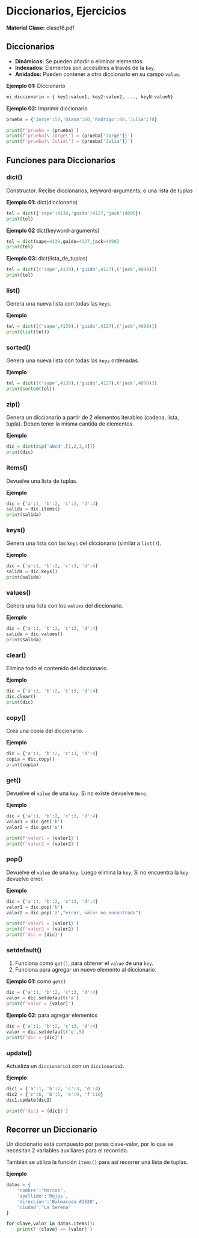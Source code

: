 
# Diccionarios, Ejercicios
**Material Clase:** <ExternalLink href="/ti3v11/docs/clase16.pdf">clase16.pdf</ExternalLink>

## Diccionarios

- **Dinámicos:** Se pueden añadir o eliminar elementos.
- **Indexados:** Elementos son accesibles a través de la `key`.
- **Anidados:** Pueden contener a otro diccionario en su campo `value`.

**Ejemplo 01:** Diccionario

```python
mi_diccionario = { key1:value1, key2:value2, ..., keyN:valueN}
```

**Ejemplo 02:** Imprimir diccionario
```python
prueba = {'Jorge':50,'Diana':60,'Rodrigo':40,'Julia':70}

print(f'prueba = {prueba}')
print(f'prueba[\'Jorge\'] = {prueba['Jorge']}')
print(f'prueba[\'Julia\'] = {prueba['Julia']}')
```
## Funciones para Diccionarios

### dict()
Constructor. Recibe diccionarios, keyword-arguments, o una lista de tuplas

**Ejemplo 01:** dict(diccionario)
```python
tel = dict({'sape':4139,'guido':4127,'jack':4098})
print(tel)
```

**Ejemplo 02** dict(keyword-arguments)
```python
tel = dict(sape=4139,guido=4127,jack=4098)
print(tel)
```

**Ejemplo 03:** dict(lista_de_tuplas)
```python
tel = dict([('sape',4139),('guido',4127),('jack',4098)])
print(tel)
```

### list()
Genera una nueva lista con todas las `keys`.

**Ejemplo**
```python
tel = dict([('sape',4139),('guido',4127),('jack',4098)])
print(list(tel))
```

### sorted()
Genera una nueva lista con todas las `keys` ordenadas.

**Ejemplo**
```python
tel = dict([('sape',4139),('guido',4127),('jack',4098)])
print(sorted(tel))
```

### zip()
Genera un diccionario a partir de 2 elementos iterables (cadena, lista, tupla). Deben tener la misma cantida de elementos.

**Ejemplo**
```python
dic = dict(zip('abcd',[1,2,3,4]))
print(dic)
```

### items()
Devuelve una lista de tuplas.

**Ejemplo** 
```python
dic = {'a':1, 'b':2, 'c':3, 'd':4}
salida = dic.items()
print(salida)
```

### keys()
Genera una lista con las `keys` del diccionario (similar a `list()`).

**Ejemplo** 
```python
dic = {'a':1, 'b':2, 'c':3, 'd':4}
salida = dic.keys()
print(salida)
```

### values()
Genera una lista con los `values` del diccionario.

**Ejemplo** 
```python
dic = {'a':1, 'b':2, 'c':3, 'd':4}
salida = dic.values()
print(salida)
```

### clear()
Elimina todo el contenido del diccionario.

**Ejemplo** 
```python
dic = {'a':1, 'b':2, 'c':3, 'd':4}
dic.clear()
print(dic)
```

### copy()
Crea una copia del diccionario.

**Ejemplo** 
```python
dic = {'a':1, 'b':2, 'c':3, 'd':4}
copia = dic.copy()
print(copia)
```

### get()
Devuelve el `value` de una `key`. Si no existe devuelve `None`.

**Ejemplo** 
```python
dic = {'a':1, 'b':2, 'c':3, 'd':4}
valor1 = dic.get('b')
valor2 = dic.get('e')

print(f'valor1 = {valor1}')
print(f'valor2 = {valor2}')
```
### pop()
Devuelve el `value` de una `key`. Luego elimina la `key`. Si no encuentra la `key` devuelve error.

**Ejemplo** 
```python
dic = {'a':1, 'b':2, 'c':3, 'd':4}
valor1 = dic.pop('b')
valor2 = dic.pop('z',"error, valor no encontrado")

print(f'valor1 = {valor1}')
print(f'valor2 = {valor2}')
print(f'dic = {dic}')
```

### setdefault()

1. Funciona como `get()`, para obtener el `value` de una `key`.
2. Funciona para agregar un nuevo elemento al diccionario.

**Ejemplo 01:** como `get()`
```python
dic = {'a':1, 'b':2, 'c':3, 'd':4}
valor = dic.setdefault('a')
print(f'valor = {valor}')
```

**Ejemplo 02:** para agregar elementos

```python
dic = {'a':1, 'b':2, 'c':3, 'd':4}
valor = dic.setdefault('e',5)
print(f'dic = {dic}')
```

### update()

Actualiza un `diccionario1` con un `diccionario2`.

**Ejemplo**
```python
dic1 = {'a':1, 'b':2, 'c':3, 'd':4}
dic2 = {'c':6, 'b':5, 'e':9, 'f':10}
dic1.update(dic2)

print(f'dic1 = {dic1}')
```

## Recorrer un Diccionario
Un diccionario está compuesto por pares clave-valor, por lo que se necesitan 2 variables auxiliares para el recorrido.

También se utiliza la función `items()` para así recorrer una lista de tuplas. 

**Ejemplo**
```python
datos = {
	'nombre':'Marcos',
	'apellido':'Rojas',
	'direccion':'Balmaceda #1520',
	'ciudad':'La Serena'
}

for clave,valor in datos.items():
	print(f'{clave} => {valor}')
```
